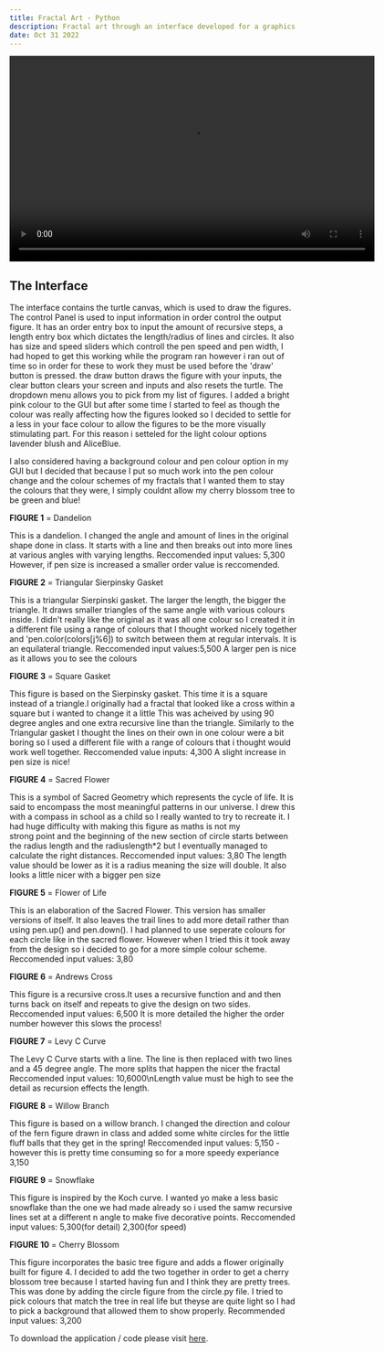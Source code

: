 ```yaml
---
title: Fractal Art - Python
description: Fractal art through an interface developed for a graphics for digital media module using Turtle Graphics 
date: Oct 31 2022
---
```

<video width="640" height="360" src="/videos/turtle.mp4" type="video/mp4" controls>
    
    Your browser does not support the video tag.
</video>

## The Interface

The interface contains the turtle canvas, which is used to draw the figures.
The control Panel is used to input information in order control the output 
figure. It has an order entry box to input the amount of recursive steps,
a length entry box which dictates the length/radius of lines and circles.
It also has size and speed sliders which controll the pen speed and pen width,
I had hoped to get this working while the program ran however i ran out of time
so in order for these to work they must be used before the 'draw' button
is pressed.
the draw button draws the figure with your inputs, the clear button clears your
screen and inputs and also resets the turtle. 
The dropdown menu allows you to pick from my list of figures.
I added a bright pink colour to the GUI but after some time I started to feel 
as though the colour was really affecting how the figures looked so I decided 
to settle for a less in your face colour to allow the figures to be the more 
visually stimulating part. For this reason i setteled for the light colour 
options lavender blush and AliceBlue.

I also considered having a background colour and pen colour option in my GUI
but I decided that because I put so much work into the pen colour change and 
the colour schemes of my fractals that I wanted them to stay the colours that
they were, I simply couldnt allow my cherry blossom tree to be green and blue!

**FIGURE 1** = Dandelion

This is a dandelion. I changed the angle and amount of lines in the original 
shape done in class.
It starts with a line and then breaks out into more lines at various angles 
with varying lengths. Reccomended input values: 5,300 
However, if pen size is increased a smaller order value is reccomended.


**FIGURE 2** = Triangular Sierpinsky Gasket

This is a triangular Sierpinski gasket.
The larger the length, the bigger the triangle. It draws smaller triangles of 
the same angle with various colours inside. 
I didn't really like the original as it was all one colour so I created it in 
a different file using a range of colours that I thought worked nicely together
and 'pen.color(colors[j%6]) to switch between them at regular intervals.
It is an equilateral triangle. 
Reccomended input values:5,500
A larger pen is nice as it allows you to see the colours


**FIGURE 3** = Square Gasket

This figure is based on the Sierpinsky gasket. This time it is a square
instead of a triangle.I originally had a fractal that  looked like a cross 
within a square but i wanted to change it a little This was acheived by using 
90 degree angles and one extra recursive line than the triangle. 
Similarly to the Triangular gasket I thought the lines on their own in one 
colour were a bit boring so I used a different file with a range of colours 
that i thought would work well together.
Reccomended value inputs: 4,300 A slight increase in pen size is nice!


**FIGURE 4** = Sacred Flower 

This is a symbol of Sacred Geometry which represents the cycle of life.
It is said to encompass the most meaningful patterns in our universe.
I drew this with a compass in school as a child so I really wanted to try to 
recreate it. I had huge difficulty with making this figure as maths is not my  
strong point and the beginning of the new section  of circle starts between the
radius length and the radiuslength*2 but I eventually managed to calculate the 
right distances. 
Reccomended input values: 3,80 The length value should be lower as it is a 
radius meaning the size will double.
It also looks a little nicer with a bigger pen size


**FIGURE 5** = Flower of Life

This is an elaboration of the Sacred Flower. This version has smaller versions 
of itself. It also leaves the trail lines to add more detail rather than using
pen.up() and pen.down(). I had planned to use seperate colours for each circle
like in the sacred flower. However when I tried this it took away from the 
design so i decided to go for a more simple colour scheme. 
Reccomended input values: 3,80

**FIGURE 6** = Andrews Cross

This figure is a recursive cross.It uses a recursive function and and 
then turns back on itself and repeats to give the design on two sides.
Reccomended input values: 6,500 
It is more detailed the higher the order number however this slows the process!

**FIGURE 7** = Levy C Curve

The Levy C Curve starts with a line. 
The line is then replaced with two lines and a 45 degree angle.
The more splits that happen the nicer the fractal 
Reccomended input values: 10,6000\nLength value must be high to see the 
detail as recursion effects the length.


**FIGURE 8** = Willow Branch

This figure is based on a willow branch. 
I changed the direction and colour of the fern figure drawn in class and 
added some white circles for the little fluff balls that they get in the 
spring! 
Reccomended input values: 5,150 - however this is pretty time consuming so for
a more speedy experiance 3,150


**FIGURE 9** = Snowflake

This figure is inspired by the Koch curve. 
I wanted yo make a less basic snowflake than the one we had made already 
so i used the samw recursive lines set at a different n angle to make five 
decorative points. 
Reccomended input values: 5,300(for detail) 2,300(for speed)


**FIGURE 10** = Cherry Blossom

This figure incorporates the basic tree figure and adds a flower originally 
built for figure 4. I decided to add the two together in order to get a cherry 
blossom tree because I started having fun and I think they are pretty trees. 
This was done by adding the circle figure from the circle.py file. I tried
to pick colours that match the tree in real life but theyse are quite light so 
I had to pick a background that allowed them to show properly.
Recommended input values: 3,200

To download the application / code please visit [here](https://github.com/Melxnie98/TurtleGraphicsFractals/tree/main).
